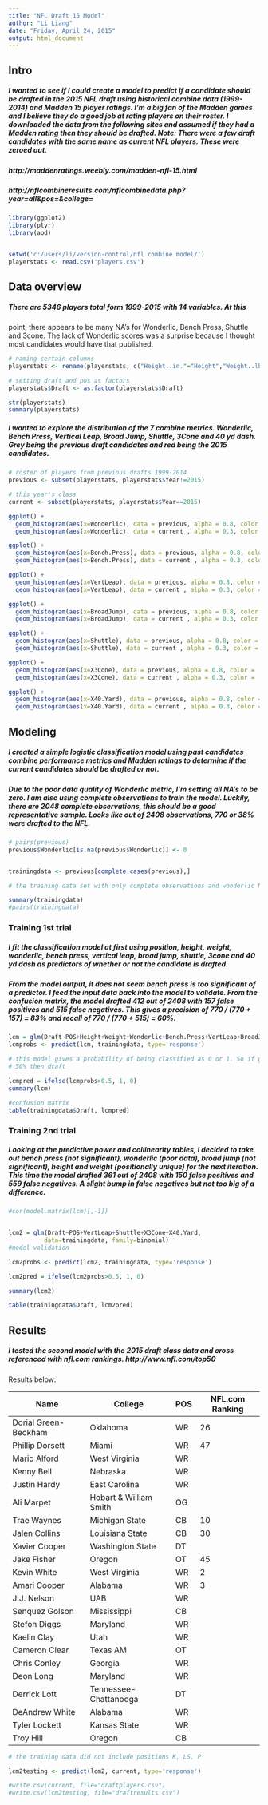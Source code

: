 ```yaml
---
title: "NFL Draft 15 Model"
author: "Li Liang"
date: "Friday, April 24, 2015"
output: html_document
---
```


## Intro
##### I wanted to see if I could create a model to predict if a candidate should be drafted in the 2015 NFL draft using historical combine data (1999-2014) and Madden 15 player ratings. I'm a big fan of the Madden games and I believe they do a good job at rating players on their roster. I downloaded the data from the following sites and assumed if they had a Madden rating then they should be drafted. Note: There were a few draft candidates with the same name as current NFL players. These were zeroed out. 

##### http://maddenratings.weebly.com/madden-nfl-15.html

##### http://nflcombineresults.com/nflcombinedata.php?year=all&pos=&college=



```r
library(ggplot2)
library(plyr)
library(aod)


setwd('c:/users/li/version-control/nfl combine model/')
playerstats <- read.csv('players.csv')
```

## Data overview

##### There are 5346 players total form 1999-2015 with 14 variables. At this
point, there appears to be many NA's for Wonderlic, Bench Press, Shuttle and
3cone. The lack of Wonderlic scores was a surprise because I thought most
candidates would have that published. 

  
```r
# naming certain columns
playerstats <- rename(playerstats, c("Height..in."="Height","Weight..lbs."="Weight", "Vert.Leap..in."="VertLeap", "Broad.Jump..in."="BroadJump"))

# setting draft and pos as factors
playerstats$Draft <- as.factor(playerstats$Draft)

str(playerstats)
summary(playerstats)
```

##### I wanted to explore the distribution of the 7 combine metrics. Wonderlic, Bench Press, Vertical Leap, Broad Jump, Shuttle, 3Cone and 40 yd dash. Grey being the previous draft candidates and red being the 2015 candidates.

```r
# roster of players from previous drafts 1999-2014 
previous <- subset(playerstats, playerstats$Year!=2015)

# this year's class
current <- subset(playerstats, playerstats$Year==2015)

ggplot() +
  geom_histogram(aes(x=Wonderlic), data = previous, alpha = 0.8, color = 'grey', fill = 'white') +
  geom_histogram(aes(x=Wonderlic), data = current , alpha = 0.3, color = 'darkred', fill = 'red') 

ggplot() +
  geom_histogram(aes(x=Bench.Press), data = previous, alpha = 0.8, color = 'grey', fill = 'white') +
  geom_histogram(aes(x=Bench.Press), data = current , alpha = 0.3, color = 'darkred', fill = 'red') 

ggplot() +
  geom_histogram(aes(x=VertLeap), data = previous, alpha = 0.8, color = 'grey', fill = 'white') +
  geom_histogram(aes(x=VertLeap), data = current , alpha = 0.3, color = 'darkred', fill = 'red') 

ggplot() +
  geom_histogram(aes(x=BroadJump), data = previous, alpha = 0.8, color = 'grey', fill = 'white') +
  geom_histogram(aes(x=BroadJump), data = current , alpha = 0.3, color = 'darkred', fill = 'red') 

ggplot() +
  geom_histogram(aes(x=Shuttle), data = previous, alpha = 0.8, color = 'grey', fill = 'white') +
  geom_histogram(aes(x=Shuttle), data = current , alpha = 0.3, color = 'darkred', fill = 'red') 

ggplot() +
  geom_histogram(aes(x=X3Cone), data = previous, alpha = 0.8, color = 'grey', fill = 'white') +
  geom_histogram(aes(x=X3Cone), data = current , alpha = 0.3, color = 'darkred', fill = 'red') 

ggplot() +
  geom_histogram(aes(x=X40.Yard), data = previous, alpha = 0.8, color = 'grey', fill = 'white') +
  geom_histogram(aes(x=X40.Yard), data = current , alpha = 0.3, color = 'darkred', fill = 'red') 


```

## Modeling

##### I created a simple logistic classification model using past candidates combine performance metrics and Madden ratings to determine if the current candidates should be drafted or not. 

##### Due to the poor data quality of Wonderlic metric, I'm setting all NA's to be zero. I am also using complete observations to train the model. Luckily, there are 2048 complete observations, this should be a good representative sample. Looks like out of 2408 observations, 770 or 38% were drafted to the NFL.

```r

# pairs(previous)
previous$Wonderlic[is.na(previous$Wonderlic)] <- 0


trainingdata <- previous[complete.cases(previous),]

# the training data set with only complete observations and wonderlic NAs set to 0

summary(trainingdata)
#pairs(trainingdata)


```

### Training 1st trial

##### I fit the classification model at first using position, height, weight, wonderlic, bench press, vertical leap, broad jump, shuttle, 3cone and 40 yd dash as predictors of whether or not the candidate is drafted.

##### From the model output, it does not seem bench press is too significant of a predictor. I feed the input data back into the model to validate. From the confusion matrix, the model drafted 412 out of 2408 with 157 false positives and 515 false negatives. This gives a precision of 770 / (770 + 157) = 83% and recall of 770 / (770 + 515) = 60%.

```r

lcm = glm(Draft~POS+Height+Weight+Wonderlic+Bench.Press+VertLeap+BroadJump+Shuttle+X3Cone+X40.Yard, data=trainingdata, family=binomial)
lcmprobs <- predict(lcm, trainingdata, type='response')

# this model gives a probability of being classified as 0 or 1. So if greater than
# 50% then draft

lcmpred = ifelse(lcmprobs>0.5, 1, 0)
summary(lcm)

#confusion matrix
table(trainingdata$Draft, lcmpred)
```

### Training 2nd trial

##### Looking at the predictive power and collinearity tables, I decided to take out bench press (not significant), wonderlic (poor data), broad jump (not significant), height and weight (positionally unique) for the next iteration. This time the model drafted  361 out of 2408 with 150 false positives and 559 false negatives. A slight bump in false negatives but not too big of a difference.


```r
#cor(model.matrix(lcm)[,-1])


lcm2 = glm(Draft~POS+VertLeap+Shuttle+X3Cone+X40.Yard,
          data=trainingdata, family=binomial)
#model validation 

lcm2probs <- predict(lcm2, trainingdata, type='response')

lcm2pred = ifelse(lcm2probs>0.5, 1, 0)

summary(lcm2)

table(trainingdata$Draft, lcm2pred)

```

## Results

##### I tested the second model with the 2015 draft class data and cross referenced with nfl.com rankings. http://www.nfl.com/top50
Results below:

Name                  |College | POS | NFL.com Ranking
----------------------|--------|-----|----------------
Dorial Green-Beckham	|Oklahoma|WR | 26
Phillip Dorsett	      |Miami	 |WR | 47
Mario Alford	        |West Virginia |	WR | 
Kenny Bell	          |Nebraska	| WR|
Justin Hardy	        |East Carolina	| WR|
Ali Marpet	          |Hobart & William Smith	| OG|
Trae Waynes	          |Michigan State	| CB| 10
Jalen Collins	        |Louisiana State	| CB| 30
Xavier Cooper	        |Washington State	| DT|
Jake Fisher	          |Oregon	| OT| 45
Kevin White           |West Virginia	| WR| 2 
Amari Cooper	        |Alabama	| WR| 3
J.J. Nelson	          |UAB	| WR|
Senquez Golson	      |Mississippi	| CB|
Stefon Diggs	        |Maryland	| WR|
Kaelin Clay	          |Utah	| WR|
Cameron Clear	        |Texas AM	| OT|
Chris Conley	        |Georgia	| WR|
Deon Long	            |Maryland	| WR|
Derrick Lott	        |Tennessee-Chattanooga	| DT|
DeAndrew White	      |Alabama	| WR|
Tyler Lockett	        |Kansas State	| WR|
Troy Hill	            |Oregon	| CB|


```r
# the training data did not include positions K, LS, P 

lcm2testing <- predict(lcm2, current, type='response')

#write.csv(current, file="draftplayers.csv")
#write.csv(lcm2testing, file="draftresults.csv")
```


